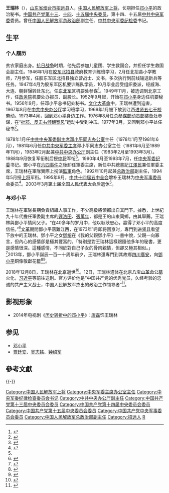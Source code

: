 {{Infobox_officeholder
|name           = 王瑞林 
|image name     = Wang Ruilin.png
|image width    = 200
|now            = [[中国人民解放军总政治部|中国人民解放军总政治部]]副主任
|term_start     = 1992年10月
|term_end       = 2002年11月
|1blankname     = 主任
|1namedata      = [[于永波|于永波]]
|now1           = [[中央军委纪委|中央军委纪委]]书记
|term_start1    = 1990年4月
|term_end1      = 1993年7月
|predecessor1   = [[郭林祥|郭林祥]]
|successor1     = [[周子玉|周子玉]]
|sex            = 男 
|different name = <!-- 别名 --> 
|party          = {{CPC}}
|nationality    = {{PRC}}
|native place   = [[山东省|山东省]][[烟台市|烟台市]][[招远市|招远市]] 
|date of birth  = 1930年1月16日
|place of birth = {{ROC}}[[山东省|山东省]][[招远县|招远县]]徐家疃村
|date of death  = {{Death date and age|2018|12|8|1930|1|16}}
|place of death = {{PRC}}[[北京市|北京市]]
|spouse         = 钟贵莲
|relatives      =  
|children       = 一子<br />女儿王爱华、王爱萍
|profession     = 军人
|religion       = [[社会主义|社会主义]]<br />[[共产主义|共产主义]]
|signature      = <!-- 簽名图片（只填写文件名） --> 
|sig width      = <!-- 签名图片宽度（不須加“px”） --> 
|website        = <!-- 個人網站 --> 
|educate        = 胶东北招县政府教育训练班
|rank           = [[中国人民解放军上将|中国人民解放军上将]]（1994年）
|past           = 
|work =
}}
'''王瑞林'''（{{bd|1930年|1月16日|2018年|12月8日|catIdx=Wang}}），[[山东省|山东省]][[烟台市|烟台市]][[招远市|招远县]]人，[[中国人民解放军上将|中国人民解放军上将]]，长期担任[[邓小平|邓小平]]的政治秘书。[[中国共产党|中国共产党]][[中国共产党第十三届中央委员会委员列表|第十三]]、[[中国共产党第十四届中央委员会委员列表|十四]]、[[中国共产党第十五届中央委员会委员列表|十五届中央委员]]，第十四、十五届[[中央军事委员会|中共中央军委]]委员。曾任[[中国人民解放军总政治部|中国人民解放军总政治部]]副主任、[[中央军委纪律检查委员会|中共中央军委纪检委]]书记。

== 生平 ==
=== 个人履历 ===
贫农家庭出身。[[抗日战争|抗日战争]]时期，他先后参加儿童团、学生救国会，并担任学生救国会副主任。1946年1月在[[胶东半岛|胶东]][[北招县|北招县]]政府教育训练班学习，2月任北招县小学教师，7月参军，任胶东军区北招县独立营战士、文书，多次执行到前线输送新兵等任务。1947年4月为胶东军区机要训练队学员，10月毕业后受组织委派，经威海、大连、朝鲜辗转赴东北，任[[东北军区|东北军区]]机要处参谋<ref>{{cite news |title=王瑞林同志生平 |url=http://www.81.cn/jfjbmap/content/2018-12/13/content_223086.htm |accessdate=2018-12-13 |publisher=解放军报 |date=2018-12-13 |archive-date=2018-12-14 |archive-url=https://web.archive.org/web/20181214164107/http://www.81.cn/jfjbmap/content/2018-12/13/content_223086.htm |dead-url=no }}</ref>。1949年11月，被选调到北京工作，任[[政务院|政务院]]机要处办报员、副股长。1952年9月起，开始在[[邓小平|邓小平]]身边任机要秘书。1956年9月，任邓小平总书记处秘书。[[文化大革命|文化大革命]]中，王瑞林遭到迫害，1967年8月在[[中共中央办公厅|中共中央办公厅]]学习班学习，1969年1月被下放到江西[[进贤|进贤]][[五七干校|五七干校]]劳动。1973年4月，回到[[邓小平|邓小平]]身边工作。1976年8月任[[中央军委国防动员部|总参谋部动员部]]装备处参谋，在“[[批邓、反击右倾翻案风|批邓、反击右倾翻案风]]”运动中受到冲击。1977年3月，又回到邓小平处任秘书<ref name="人民网">{{Cite web|url=http://www.people.com.cn/GB/shizheng/252/9667/9685/20021128/877009.html|title=王瑞林简历|accessdate=2017-10-05|author=|date=2002-11-28|work=|publisher=人民网|archive-url=https://web.archive.org/web/20171005202007/http://www.people.com.cn/GB/shizheng/252/9667/9685/20021128/877009.html|archive-date=2017-10-05|dead-url=no}}</ref>。

1978年1月任[[中國共產黨中央軍事委員會副主席|中共中央军委副主席]][[邓小平同志办公室|邓小平同志办公室]]主任（1978年1月至1981年6月），1981年6月任[[中国共产党中央军事委员会主席|中共中央军委主席]]邓小平同志办公室主任（1981年6月至1989年11月），1983年2月起兼[[中共中央办公厅|中共中央办公厅]]副主任（1983年2月至1993年3月）。1988年9月恢复军衔制后授[[中国人民解放军中将|中将]]军衔<ref>{{cite book |author1=刘岩 |title=中国军衔百年史略 |date=2007 |publisher=军事科学出版社 |location=北京 |isbn=978-7-80237-066-1 |page=294}}</ref>。1990年4月至1993年7月，任[[中央军委纪律检查委员会|中央军委纪委]]书记。鄧小平在[[六四事件|六四事件]]之後卸任軍委主席，新任中共總書記[[江泽民|江澤民]]兼任軍委主席，王瑞林在軍隊實際上扮演[[監軍|監軍]]角色。1992年10月起兼[[中国人民解放军总政治部|总政治部]]副主任，1994年5月授[[中国人民解放军上将|上将]]军衔。1995年9月，[[中共十四届五中全会|中共十四届五中全会]]增补王瑞林为[[中央军事委员会|中央军事委员会]]委员<ref>{{cite web |title=中国共产党第十四届中央委员会第五次全体会议公报 |url=http://cpc.people.com.cn/GB/64162/64168/64567/65397/4441773.html |accessdate=2018-12-11 |date=1995-09-28 |archive-url=https://web.archive.org/web/20171102111026/http://cpc.people.com.cn/GB/64162/64168/64567/65397/4441773.html |archive-date=2017-11-02 |dead-url=no }}</ref>。2003年3月[[第十届全国人民代表大会|第十届全国人民代表大会]]后退休<ref name="人民网"/>。

=== 与邓小平 ===
王瑞林在軍隊長期負責組織人事工作，不少高級將領都出自其門下。據悉，上世紀九十年代擔任軍委副主席的[[迟浩田|遲浩田]]、[[张万年|張萬年]]，都是王的山東同鄉，由其舉薦。王瑞林與鄧小平情同父子。“在40多年的岁月中，他以耿耿忠心，赢得了邓小平的高度信任。”<ref>{{cite journal |author1=王贵胜 |title=秘书形象谈——我心目中的秘书(上) |journal=秘书工作 |date=2009 |issue=1 |page=56}}</ref>[[文化大革命|文革]]期間鄧小平落難江西，在1973年1月即将回京时，專門到[[进贤县|进贤县]]看望下放中的王瑞林。鄧小平之女[[邓榕|鄧榕]]在《我的父親鄧小平》一書中說，父親一向寡言，但內心的感情卻是極其豐富的。「特別是對王瑞林這樣跟隨他多年的秘書，更是感情很深。這種感情，不同於對自己子女的骨肉親情，但卻又極其相似。」<ref>{{cite book |author1=邓榕 |title=我的父亲邓小平：“文革”岁月 |date=2000 |publisher=中央文献出版社 |location=北京 |isbn=7-5073-0782-4 |page=265}}</ref>2013年，鄧小平誕辰一百一十周年前夕，王瑞林還專門到其故鄉[[四川省|四川]][[广安市|廣安]]，向[[邓小平|鄧小平]]銅像敬獻花籃<ref>{{cite web |author1=张启富 |title=王瑞林上将莅临广安市考察 |url=http://leaders.people.com.cn/n/2013/0422/c134933-21227448.html |website=人民网 |accessdate=2018-12-11 |date=2013-04-22 |archive-url=https://web.archive.org/web/20181214065004/http://leaders.people.com.cn/n/2013/0422/c134933-21227448.html |archive-date=2018-12-14 |dead-url=yes }}</ref><ref>{{Cite news|url=http://std.stheadline.com/daily/article/detail/1924981-中國-原鄧小平辦公室主任王瑞林病逝|title=中國-原鄧小平辦公室主任王瑞林病逝|author=|date=2018-12-10|work=星岛日报|accessdate=2018-12-10|archive-url=https://web.archive.org/web/20181209202259/http://std.stheadline.com/daily/article/detail/1924981-%E4%B8%AD%E5%9C%8B-%E5%8E%9F%E9%84%A7%E5%B0%8F%E5%B9%B3%E8%BE%A6%E5%85%AC%E5%AE%A4%E4%B8%BB%E4%BB%BB%E7%8E%8B%E7%91%9E%E6%9E%97%E7%97%85%E9%80%9D|archive-date=2018-12-09|dead-url=no}}</ref>。

2018年12月8日，王瑞林在[[北京市|北京]]逝世<ref>{{Cite web|url=https://www.thepaper.cn/newsDetail_forward_2721988|title=88岁中央军委原委员王瑞林逝世，曾长期担任邓小平同志秘书|accessdate=2018-12-09|date=2018-12-09|publisher=澎湃新闻|archive-url=https://web.archive.org/web/20181209213144/https://www.thepaper.cn/newsDetail_forward_2721988|archive-date=2018-12-09|dead-url=no}}</ref>。12日，王瑞林遗体在北京[[八宝山革命公墓|八宝山革命公墓]]火化，[[习近平|习近平]]等前往送别。官方评价他是“中国共产党的优秀党员，久经考验的忠诚的共产主义战士，中国人民解放军杰出的政治工作领导者”<ref>{{cite web |title=王瑞林同志逝世 习近平李克强栗战书等到八宝山革命公墓送别 |url=http://www.xinhuanet.com/politics/2018-12/12/c_1210014382.htm |website=新华网 |accessdate=2018-12-12 |date=2018-12-12 |archive-url=https://web.archive.org/web/20181212155805/http://www.xinhuanet.com/politics/2018-12/12/c_1210014382.htm |archive-date=2018-12-12 |dead-url=no }}</ref>。

== 影视形象 ==
*2014年电视剧《[[历史转折中的邓小平|历史转折中的邓小平]]》：[[唐磊|唐磊]]饰王瑞林

== 参见 ==
*[[邓小平|邓小平]]
*[[贾廷安|贾廷安]]、[[吴志铭|吴志铭]]、[[钟绍军|钟绍军]]

==參考文獻==
{{Reflist}}

{{-}}
{{start box}}
{{s-mil|pla}}
{{s-before|[[郭林祥|郭林祥]]}}
{{s-title|[[中央军委纪律检查委员会|中国共产党中央军事委员会纪律检查委员会]]书记|1990年4月—1993年7月}}
{{s-after|[[周子玉|周子玉]]}}
{{s-new}}
{{s-title|[[中央军委主席办公室|中央军委主席办公室]]主任|1981年6月—1989年11月}}
{{s-after|[[贾廷安|贾廷安]]}}
{{end box}}
{{中央军委/15}}
{{中央军委/14}}
{{中国人民解放军上将/1994}}

{{Authority control}}

{{DEFAULTSORT:Wang王}}
[[Category:中国人民解放军上将|Category:中国人民解放军上将]]
[[Category:中央军委主席办公室主任|Category:中央军委主席办公室主任]]
[[Category:中央军委纪律检查委员会书记|Category:中央军委纪律检查委员会书记]]
[[Category:中共中央办公厅副主任|Category:中共中央办公厅副主任]]
[[Category:中国共产党第十三届中央委员会委员|Category:中国共产党第十三届中央委员会委员]]
[[Category:中国共产党第十四届中央委员会委员|Category:中国共产党第十四届中央委员会委员]]
[[Category:中国共产党第十五届中央委员会委员|Category:中国共产党第十五届中央委员会委员]]
[[Category:中国共产党中央军事委员会委员|Category:中国共产党中央军事委员会委员]]
[[Category:中国人民解放军总政治部副主任|Category:中国人民解放军总政治部副主任]]
[[Category:招远人|Category:招远人]]
[[Category:王姓|R]]